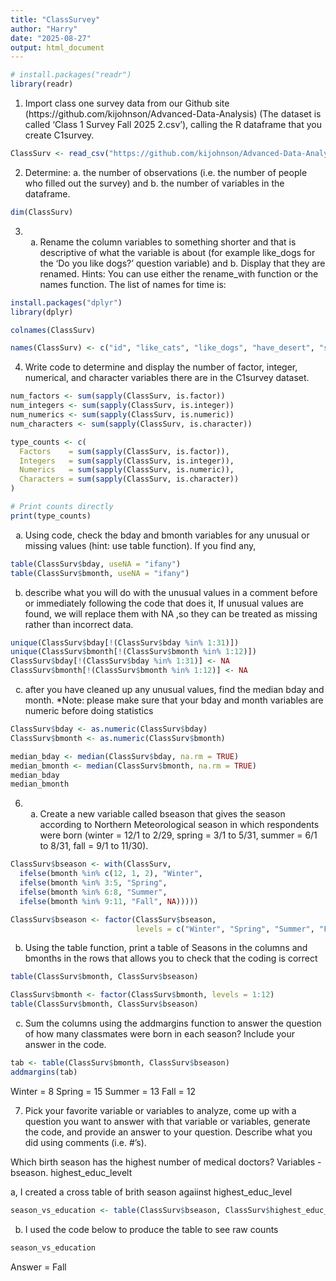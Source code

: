 ```yaml
---
title: "ClassSurvey"
author: "Harry"
date: "2025-08-27"
output: html_document
---
```


```r
# install.packages("readr") 
library(readr)
```

1. Import class one survey data from our Github site (https://github.com/kijohnson/Advanced-Data-Analysis) (The dataset is called ‘Class 1 Survey Fall 2025 2.csv’), calling the R dataframe that you create C1survey.


```r
ClassSurv <- read_csv("https://github.com/kijohnson/Advanced-Data-Analysis/raw/refs/heads/main/Class%201%20Survey%20Fall%202025%202.csv")
```
2. Determine: a. the number of observations (i.e. the number of people who filled out the survey) and b. the number of variables in the dataframe.
```r
dim(ClassSurv)
```
3. a. Rename the column variables to something shorter and that is descriptive of what the variable is about (for example like_dogs for the ‘Do you like dogs?’ question variable) and b. Display that they are renamed. Hints: You can use either the rename_with function or the names function. The list of names for time is:
```r
install.packages("dplyr")
library(dplyr)
```
```r
colnames(ClassSurv)
```


```r
names(ClassSurv) <- c("id", "like_cats", "like_dogs", "have_desert", "slogan", "fav_day", "larkORowl", "fav_food", "fav_drink", "fav_season", "fav_month", "hobby", "program", "specialization", "stat_software", "R_exp", "coding_comfort", "coding_length", "top_three", "public_health_interest", "fav_num", "bday", "bmonth", "country", "state", "city",  "highest_educ_level")
```

4. Write code to determine and display the number of factor, integer, numerical, and character variables there are in the C1survey dataset.
```r
num_factors <- sum(sapply(ClassSurv, is.factor))
num_integers <- sum(sapply(ClassSurv, is.integer))
num_numerics <- sum(sapply(ClassSurv, is.numeric))
num_characters <- sum(sapply(ClassSurv, is.character))
```

```r
type_counts <- c(
  Factors    = sum(sapply(ClassSurv, is.factor)),
  Integers   = sum(sapply(ClassSurv, is.integer)),
  Numerics   = sum(sapply(ClassSurv, is.numeric)),
  Characters = sum(sapply(ClassSurv, is.character))
)

# Print counts directly
print(type_counts)
```

a. Using code, check the bday and bmonth variables for any unusual or missing values (hint: use table function). If you find any,
```r
table(ClassSurv$bday, useNA = "ifany")
table(ClassSurv$bmonth, useNA = "ifany")

```
 b. describe what you will do with the unusual values in a comment before or immediately following the code that does it,
If unusual values are found, we will replace them with NA ,so they can be treated as missing rather than incorrect data.
```r
unique(ClassSurv$bday[!(ClassSurv$bday %in% 1:31)])
unique(ClassSurv$bmonth[!(ClassSurv$bmonth %in% 1:12)])
ClassSurv$bday[!(ClassSurv$bday %in% 1:31)] <- NA
ClassSurv$bmonth[!(ClassSurv$bmonth %in% 1:12)] <- NA
```

c. after you have cleaned up any unusual values, find the median bday and month. *Note: please make sure that your bday and month variables are numeric before doing statistics
```r
ClassSurv$bday <- as.numeric(ClassSurv$bday)
ClassSurv$bmonth <- as.numeric(ClassSurv$bmonth)

```

```r
median_bday <- median(ClassSurv$bday, na.rm = TRUE)
median_bmonth <- median(ClassSurv$bmonth, na.rm = TRUE)
median_bday
median_bmonth
```

6. a. Create a new variable called bseason that gives the season according to Northern Meteorological season in which respondents were born (winter = 12/1 to 2/29, spring = 3/1 to 5/31, summer = 6/1 to 8/31, fall = 9/1 to 11/30).
```r
ClassSurv$bseason <- with(ClassSurv,
  ifelse(bmonth %in% c(12, 1, 2), "Winter",
  ifelse(bmonth %in% 3:5, "Spring",
  ifelse(bmonth %in% 6:8, "Summer",
  ifelse(bmonth %in% 9:11, "Fall", NA)))))
```
```r
ClassSurv$bseason <- factor(ClassSurv$bseason, 
                            levels = c("Winter", "Spring", "Summer", "Fall"))
```

b. Using the table function, print a table of Seasons in the columns and bmonths in the rows that allows you to check that the coding is correct 

```r
table(ClassSurv$bmonth, ClassSurv$bseason)
```
```r
ClassSurv$bmonth <- factor(ClassSurv$bmonth, levels = 1:12)
table(ClassSurv$bmonth, ClassSurv$bseason)
```

c. Sum the columns using the addmargins function to answer the question of how many classmates were born in each season? Include your answer in the code.
```r
tab <- table(ClassSurv$bmonth, ClassSurv$bseason)
addmargins(tab)
```
Winter = 8
Spring = 15
Summer = 13
Fall = 12


7. Pick your favorite variable or variables to analyze, come up with a question you want to answer with that variable or variables, generate the code, and provide an answer to your question. Describe what you did using comments (i.e. #’s).

Which birth season has the highest number of medical doctors?
Variables - bseason. highest_educ_levelt

a, I created a cross table of brith season agaiinst highest_educ_level
```r
season_vs_education <- table(ClassSurv$bseason, ClassSurv$highest_educ_level, useNA = "ifany")
```

b. I used the code below to produce the table to see raw counts
```r
season_vs_education
```
Answer = Fall 



